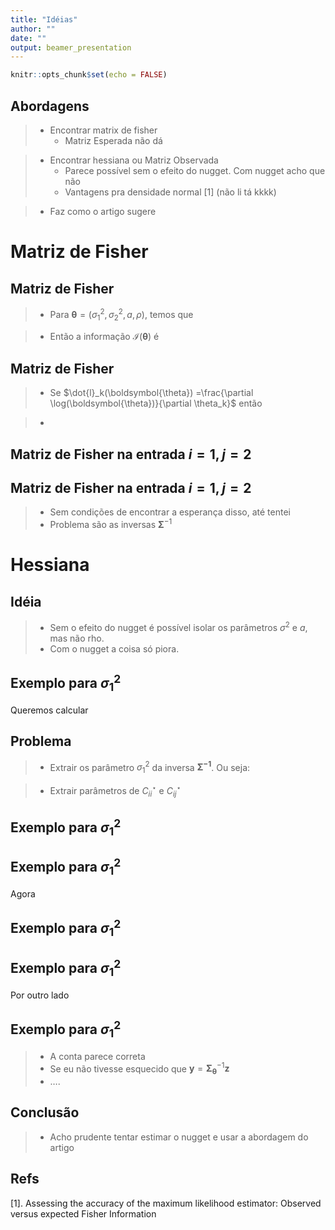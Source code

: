 ```yaml
---
title: "Idéias"
author: ""
date: ""
output: beamer_presentation
---
```


```r
knitr::opts_chunk$set(echo = FALSE)
```

## Abordagens

>- Encontrar matrix de fisher
>   - Matriz Esperada não dá
<!-- >   - Matriz Observada talvez dê e tenhamos vantagens [1] -->

>- Encontrar hessiana ou Matriz Observada
>   - Parece possível sem o efeito do nugget. Com nugget acho que não
>   - Vantagens pra densidade normal [1] (não li tá kkkk)

>- Faz como o artigo sugere

# Matriz de Fisher

## Matriz de Fisher

>- Para $\boldsymbol{\theta} = (\sigma^2_1,\sigma^2_2,a,\rho)$, temos que \begin{equation} \log(\boldsymbol{\theta}) = - \frac{1}{2} \big[ \log(\det(\boldsymbol{\Sigma_{\boldsymbol{\theta}}})) + ( \textbf{z} - \boldsymbol{\mu})^{T}\boldsymbol{\Sigma_{\boldsymbol{\theta}}}^{-1}(\textbf{z} - \boldsymbol{\mu}) + 2N\log(2\pi) \big]. \end{equation}

>- Então a informação $\mathcal{I}(\boldsymbol{\theta})$ é \begin{equation}\mathcal{I}_{ij}(\boldsymbol{\theta}) = \frac{\partial \log(\boldsymbol{\theta})}{\partial \boldsymbol{\theta}} \frac{\partial \log(\boldsymbol{\theta})}{\partial \boldsymbol{\theta}}^{T}\end{equation}

## Matriz de Fisher

>- Se $\dot{l}_k(\boldsymbol{\theta}) =\frac{\partial \log(\boldsymbol{\theta})}{\partial \theta_k}$ então

>- \begin{equation}\mathcal{I}_{ij}(\boldsymbol{\theta}) =
\begin{pmatrix}\dot{l}^{2}_1(\boldsymbol{\theta}) & \cdots &\dot{l}_1(\boldsymbol{\theta})\dot{l}_4(\boldsymbol{\theta}) \\
\vdots & \ddots & \vdots \\ \dot{l}_4(\boldsymbol{\theta}) \dot{l}_1(\boldsymbol{\theta}) & \cdots &\dot{l}^{2}_4(\boldsymbol{\theta})\end{pmatrix}\end{equation}

## Matriz de Fisher na entrada $i=1,j=2$

\begin{equation}
\begin{aligned}
\dot{l}_1(\boldsymbol{\theta})\dot{l}_2(\boldsymbol{\theta}) =
\frac{1}{4}
\Bigg\{
\Bigg[
tr(\boldsymbol{\Sigma}^{-1}\frac{\partial \boldsymbol{\Sigma}}{\theta_1}) -
\textbf{z}^{T}(\boldsymbol{\Sigma}^{-1} \frac{\partial \boldsymbol{\Sigma}}{\theta_1}\boldsymbol{\Sigma}^{-1})\textbf{z}
\Bigg]* \\
\Bigg[
tr(\boldsymbol{\Sigma}^{-1}\frac{\partial \boldsymbol{\Sigma}}{\theta_2}) -
\textbf{z}^{T}(\boldsymbol{\Sigma}^{-1} \frac{\partial \boldsymbol{\Sigma}}{\theta_2}\boldsymbol{\Sigma}^{-1})\textbf{z}
\Bigg]
\Bigg\}
\end{aligned}
\end{equation}

## Matriz de Fisher na entrada $i=1,j=2$

>- Sem condições de encontrar a esperança disso, até tentei
>- Problema são as inversas $\boldsymbol{\Sigma}^{-1}$

# Hessiana

## Idéia

>- Sem o efeito do nugget é possível isolar os parâmetros $\sigma^2$ e $a$, mas não rho.
>- Com o nugget a coisa só piora.


## Exemplo para $\sigma^2_1$

Queremos calcular

\begin{equation}
\begin{aligned}
&\frac{\partial}{\partial \sigma^2_1} 
\Bigg\{
tr\Bigg( 
C_{11}^{*}( \textbf{h} )M(\textbf{h} | \nu_1,a)
\Bigg) +
2 tr\Bigg( 
 C_{12}^{*}( \textbf{h} )\frac{\rho \sigma_2}{2 \sigma_1} M(\textbf{h} | \nu_3,a)
\Bigg) \\
&+
\frac{1}{\sigma^2_1} y_1^{T} \Bigg[
C_{11}( \textbf{h} | \nu_1,a)y_1 + C_{12}( \textbf{h}| \nu_3,a)y_2
\Bigg]y_1
\Bigg\}
\end{aligned}
\end{equation}


## Problema

>- Extrair os parâmetro $\sigma^2_1$ da inversa $\boldsymbol{\Sigma^{-1}}$. Ou seja:

>- Extrair parâmetros de $C^{\star}_{ii}$ e $C^{\star}_{ij}$

## Exemplo para $\sigma^2_1$

\begin{equation}
\begin{aligned}
&C^{\star}_{11} = 
\Bigg[
C_{11} - C_{12}C^{-1}_{22}C_{11}
\Bigg]^{-1} 
= \\
&\Bigg[
\sigma^2_1 M(\textbf{h}|a,\nu_1) - \frac{\rho \sigma^2_1 \sigma^2_2}{\sigma^2_2}M(\textbf{h}|a,\nu_3)M(\textbf{h}|a,\nu_2)M(\textbf{h}|a,\nu_3)
\Bigg]^{-1} 
= \\
&\frac{1}{\sigma^2_1}
\Bigg[
M(\textbf{h}|a,\nu_1) - \rho M(\textbf{h}|a,\nu_3)M(\textbf{h}|a,\nu_2)M(\textbf{h}|a,\nu_3)
\Bigg]^{-1}
\end{aligned}
\end{equation}

## Exemplo para $\sigma^2_1$

Agora

\begin{equation}
\begin{aligned}
&C^{\star}_{12} = -C^{-1}_{22}C_{11}C^{\star}_{11} \\
&=
-\frac{\rho}{\sigma_1}C_{22}M(\textbf{h}|a,\nu_3)
tr\Bigg[
M(\textbf{h}|a,\nu_1) - \rho M(\textbf{h}|a,\nu_3)M(\textbf{h}|a,\nu_2)M(\textbf{h}|a,\nu_3)
\Bigg]^{-1}
\end{aligned}
\end{equation}


## Exemplo para $\sigma^2_1$

\begin{equation}
\begin{aligned}
\frac{\partial}{\partial \sigma^2_1} tr\Bigg( &C^{\star}_{11} M(\textbf{h}|a,\nu_1) \Bigg) \\
&= 
-\frac{1}{\sigma^4_1}
tr\Bigg[
M(\textbf{h}|a,\nu_1) - \rho M(\textbf{h}|a,\nu_3)M(\textbf{h}|a,\nu_2)M(\textbf{h}|a,\nu_3)
\Bigg]^{-1}
\end{aligned}
\end{equation}

## Exemplo para $\sigma^2_1$

Por outro lado 

\begin{equation}
\begin{aligned}
&\frac{\partial}{\partial \sigma^2_1}
\frac{1}{\sigma^2_1} 
y^{T}_1\Bigg[
C_{11}( \textbf{h} | \nu_1,a)y_1 + C_{12}( \textbf{h}| \nu_3,a)y_2
\Bigg] \\
&=
\frac{\partial}{\partial \sigma^2_1}
\frac{1}{\sigma^2_1} 
y^{T}_1\Bigg[
\sigma^2_1M( \textbf{h} | \nu_1,a)y_1 + \rho \sigma_1 \sigma_2M( \textbf{h}| \nu_3,a)y_2
\Bigg] \\
&=
\frac{\partial}{\partial \sigma^2_1}
y^{T}_1\Bigg[\frac{\rho \sigma_2}{\sigma_1} M( \textbf{h}| \nu_3,a)y_2\Bigg] \\
&=
\frac{\rho \sigma_2}{2 \sigma^{2/3}_1}
y^{T}_1\Bigg[ M( \textbf{h}| \nu_3,a)y_2\Bigg]
\end{aligned}
\end{equation}

## Exemplo para $\sigma^2_1$

>- A conta parece correta
>- Se eu não tivesse esquecido que $\textbf{y}= \boldsymbol\Sigma^{-1}_{\boldsymbol\theta}\textbf{z}$
>- ....

## Conclusão

>- Acho prudente tentar estimar o nugget e usar a abordagem do artigo

## Refs


[1]. Assessing the accuracy of the maximum likelihood estimator: Observed versus expected Fisher Information